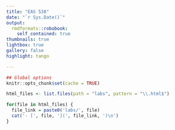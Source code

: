 ```yaml
---
title: "EAS 538"
date: "`r Sys.Date()`"
output:
  rmdformats::robobook:
    self_contained: true
thumbnails: true
lightbox: true
gallery: false
highlight: tango

---
```

```r
## Global options
knitr::opts_chunk$set(cache = TRUE)
```

```r

html_files <- list.files(path = "labs", pattern = "\\.html$")

for(file in html_files) {
  file_link = paste0('labs/', file)
  cat('- [', file, '](', file_link, ')\n')
}
```
